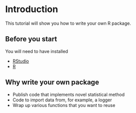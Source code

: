 # Introduction

This tutorial will show you how to write your own R package.

::: callout-note
## Before you start

You will need to have installed

-   [RStudio](https://www.rstudio.com/products/rstudio/)
-   [R](https://cran.r-project.org/)
:::


## Why write your own package

-   Publish code that implements novel statistical method
-   Code to import data from, for example, a logger
-   Wrap up various functions that you want to reuse
